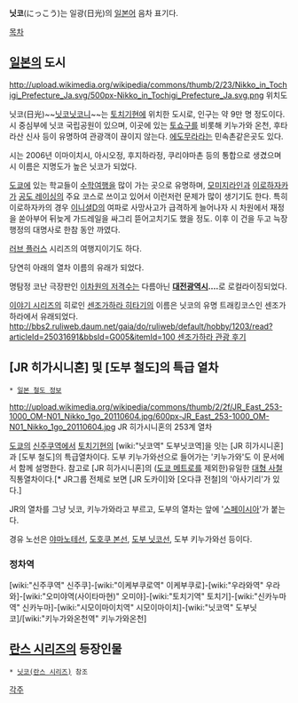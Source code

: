 '''닛코'''(にっこう)는 일광(日光)의 [[일본어]] 음차 표기다.

[[목차]]
== [[일본]]의 도시 ==
http://upload.wikimedia.org/wikipedia/commons/thumb/2/23/Nikko_in_Tochigi_Prefecture_Ja.svg/500px-Nikko_in_Tochigi_Prefecture_Ja.svg.png
위치도

닛코(日光)~~[[니코니코니|닛코닛코니]]~~는 [[토치기]]현에 위치한 도시로, 인구는 약 9만 명 정도이다. 시 중심부에 닛코 국립공원이 있으며, 이곳에 있는 [[토쇼구]]를 비롯해 키누가와 온천, 후타라산 신사 등이 유명하여 관광객이 끊이지 않는다. [[에도]]무라라는 민속촌같은곳도 있다.

시는 2006년 이마이치시, 아시오정, 후지하라정, 쿠리야마촌 등의 통합으로 생겼으며 시 이름은 지명도가 높은 닛코가 되었다.

[[도쿄]]에 있는 학교들이 [[수학여행]]을 많이 가는 곳으로 유명하며, [[모미지라인]]과 [[이로하자카]]가 [[공도 레이싱]]의 주요 코스로 쓰이고 있어서 이런저런 문제가 많이 생기기도 한다. 특히 이로하자카의 경우 [[이니셜D]]의 여파로 사망사고가 급격하게 늘어나자 시 차원에서 재정을 쏟아부어 뒤늦게 가드레일을 싸그리 뜯어고치기도 했을 정도. 이후 이 건을 두고 늑장행정의 대명사로 한참 동안 까였다.

[[러브 플러스]] 시리즈의 여행지이기도 하다.

당연히 아래의 열차 이름의 유래가 되었다.

명탐정 코난 극장판인 [[이차원의 저격수]]는 다름아닌 '''[[대전광역시]]....'''로 로컬라이징되었다.

[[이야기 시리즈]]의 히로인 [[센조가하라 히타기]]의 이름은 닛코의 유명 트래킹코스인 센조가하라에서 유래되었다. [[http://bbs2.ruliweb.daum.net/gaia/do/ruliweb/default/hobby/1203/read?articleId=25031691&bbsId=G005&itemId=100 센조가하라 관광 후기]] 
== [JR 히가시니혼] 및 [도부 철도]의 특급 열차 ==
 * [[일본 철도 정보]]

http://upload.wikimedia.org/wikipedia/commons/thumb/2/2f/JR_East_253-1000_OM-N01_Nikko_1go_20110604.jpg/600px-JR_East_253-1000_OM-N01_Nikko_1go_20110604.jpg
JR 히가시니혼의 253계 열차

[[도쿄]]의 [[신주쿠역]]에서 [[토치기]]현의 [wiki:"닛코역" 도부닛코역]을 잇는 [JR 히가시니혼]과 [도부 철도]의 특급열차이다. 도부 키누가와선으로 들어가는 '키누가와'도 이 문서에서 함께 설명한다.
참고로 [JR 히가시니혼]의 ([[도쿄 메트로]]를 제외한)유일한 [[대형 사철]] 직통열차이다.[* JR그룹 전체로 보면 [JR 도카이]와 [오다큐 전철]의 '아사기리'가 있다.]

JR의 열차를 그냥 닛코, 키누가와라고 부르고, 도부의 열차는 앞에 '[[스페이시아]]'가 붙는다.

경유 노선은 [[야마노테선]], [[도호쿠 본선]], [[도부 닛코선]], 도부 키누가와선 등이다.

=== 정차역 ===
[wiki:"신주쿠역" 신주쿠]-[wiki:"이케부쿠로역" 이케부쿠로]-[wiki:"우라와역" 우라와]-[wiki:"오미야역(사이타마현)" 오미야]-[wiki:"토치기역" 토치기]-[wiki:"신카누마역" 신카누마]-[wiki:"시모이마이치역" 시모이마이치]-[wiki:"닛코역" 도부닛코]/[wiki:"키누가와온천역" 키누가와온천]

== [[란스 시리즈]]의 등장인물 ==
 * [[닛코(란스 시리즈)]] 참조

[[각주]]
